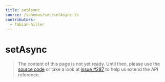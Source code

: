 ```yaml
---
title: setAsync
source: /schemas/set/setAsync.ts
contributors:
  - fabian-hiller
---
```


# setAsync

> The content of this page is not yet ready. Until then, please use the [source code](https://github.com/fabian-hiller/valibot/blob/main/library/src/schemas/set/setAsync.ts) or take a look at [issue #287](https://github.com/fabian-hiller/valibot/issues/287) to help us extend the API reference.
